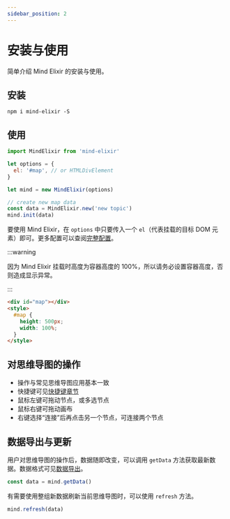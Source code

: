 ```yaml
---
sidebar_position: 2
---
```



# 安装与使用

简单介绍 Mind Elixir 的安装与使用。

## 安装

```
npm i mind-elixir -S
```

## 使用

```js
import MindElixir from 'mind-elixir'

let options = {
  el: '#map', // or HTMLDivElement
}

let mind = new MindElixir(options)

// create new map data
const data = MindElixir.new('new topic')
mind.init(data)
```

要使用 Mind Elixir，在 `options` 中只要传入一个 `el`（代表挂载的目标 DOM 元素）即可。更多配置可以查阅[完整配置](../api/mind-elixir.options.md)。

:::warning

因为 Mind Elixir 挂载时高度为容器高度的 100%，所以请务必设置容器高度，否则造成显示异常。

:::

```html
<div id="map"></div>
<style>
  #map {
    height: 500px;
    width: 100%;
  }
</style>
```

## 对思维导图的操作

- 操作与常见思维导图应用基本一致
- 快捷键可见[快捷键章节](../guides/shortcuts.md)
- 鼠标左键可拖动节点，或多选节点
- 鼠标右键可拖动画布
- 右键选择“连接”后再点击另一个节点，可连接两个节点

<MindElixirShowcase />


## 数据导出与更新

用户对思维导图的操作后，数据随即改变，可以调用 `getData` 方法获取最新数据。数据格式可见[数据导出](../guides/data-export.md)。

```js
const data = mind.getData()
```

有需要使用整组新数据刷新当前思维导图时，可以使用 `refresh` 方法。

```js
mind.refresh(data)
```
